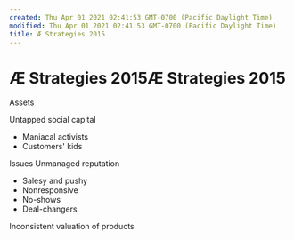 ```yaml
---
created: Thu Apr 01 2021 02:41:53 GMT-0700 (Pacific Daylight Time)
modified: Thu Apr 01 2021 02:41:53 GMT-0700 (Pacific Daylight Time)
title: Æ Strategies 2015
---
```


# Æ Strategies 2015Æ Strategies 2015

Assets

Untapped social capital

- Maniacal activists
- Customers' kids

Issues
Unmanaged reputation

- Salesy and pushy
- Nonresponsive
- No-shows
- Deal-changers

Inconsistent valuation of products
